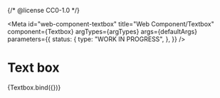{/* @license CC0-1.0 */}


<Meta
  id="web-component-textbox"
  title="Web Component/Textbox"
  component={Textbox}
  argTypes={argTypes}
  args={defaultArgs}
  parameters={{
    status: {
      type: "WORK IN PROGRESS",
    },
  }}
/>

# Text box

<Canvas>
  <Story name="Default" args={exampleArgs}>
    {Textbox.bind({})}
  </Story>
</Canvas>

<ArgsTable story="Default" />
